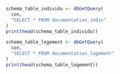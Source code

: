 ```r
schema_table_individu <- dbGetQuery(
  con,
  "SELECT * FROM documentation_indiv"
)
print(head(schema_table_individu))

schema_table_logement <- dbGetQuery(
  con,
  "SELECT * FROM documentation_logement"
)
print(head(schema_table_logement))
```
